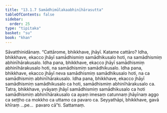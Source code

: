 ```yaml
---
title: "13.1.7 Samādhimūlakaabhinīhārasutta"
tableOfContents: false
sidebar:
  order: 25
type: "tipitaka"
basket: "su"
book: "khan"
---
```



<DynamicBreadcrumb />

<Division number="668" book="khan" bookNo="13" page="226">

<Paragraph number="1292" book="khan">
Sāvatthinidānaṃ. “Cattārome, bhikkhave, jhāyī. Katame cattāro? Idha, bhikkhave, ekacco jhāyī samādhismiṃ samādhikusalo hoti, na samādhismiṃ abhinīhārakusalo. Idha pana, bhikkhave, ekacco jhāyī samādhismiṃ abhinīhārakusalo hoti, na samādhismiṃ samādhikusalo. Idha pana, bhikkhave, ekacco jhāyī neva samādhismiṃ samādhikusalo hoti, na ca samādhismiṃ abhinīhārakusalo. Idha pana, bhikkhave, ekacco jhāyī samādhismiṃ samādhikusalo ca hoti, samādhismiṃ abhinīhārakusalo ca. Tatra, bhikkhave, yvāyaṃ jhāyī samādhismiṃ samādhikusalo ca hoti samādhismiṃ abhinīhārakusalo ca ayaṃ imesaṃ catunnaṃ jhāyīnaṃ aggo ca seṭṭho ca mokkho ca uttamo ca pavaro ca. Seyyathāpi, bhikkhave, gavā khīraṃ …pe…  pavaro cā”ti.

</Paragraph>
</Division>

<Paragraph number="1293" type="center" book="khan">
Sattamaṃ.
</Paragraph>